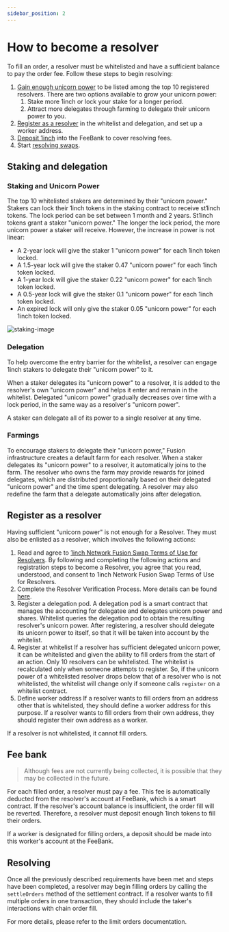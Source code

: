 ```yaml
---
sidebar_position: 2
---
```


# How to become a resolver

To fill an order, a resolver must be whitelisted and have a sufficient balance to pay the order fee. Follow these steps to begin resolving:

1. [Gain enough unicorn power](#staking-and-delegation) to be listed among the top 10 registered resolvers. There are two options available to grow your unicorn power:
    1. Stake more 1inch or lock your stake for a longer period.
    2. Attract more delegates through farming to delegate their unicorn power to you.
2. [Register as a resolver](#register-as-a-resolver) in the whitelist and delegation, and set up a worker address.
3. [Deposit 1inch](#fee-bank) into the FeeBank to cover resolving fees.
4. Start [resolving swaps](#resolving).

## Staking and delegation

### Staking and Unicorn Power

The top 10 whitelisted stakers are determined by their "unicorn power." Stakers can lock their 1inch tokens in the staking contract to receive st1inch tokens. The lock period can be set between 1 month and 2 years. St1inch tokens grant a staker "unicorn power." The longer the lock period, the more unicorn power a staker will receive. However, the increase in power is not linear:

- A 2-year lock will give the staker 1 "unicorn power" for each 1inch token locked.
- A 1.5-year lock will give the staker 0.47 "unicorn power" for each 1inch token locked.
- A 1-year lock will give the staker 0.22 "unicorn power" for each 1inch token locked.
- A 0.5-year lock will give the staker 0.1 "unicorn power" for each 1inch token locked.
- An expired lock will only give the staker 0.05 "unicorn power" for each 1inch token locked.

<img src='/img/fusion/staking-image.png' alt="staking-image"/>

### Delegation

To help overcome the entry barrier for the whitelist, a resolver can engage 1inch stakers to delegate their "unicorn power" to it.

When a staker delegates its "unicorn power" to a resolver, it is added to the resolver's own "unicorn power" and helps it enter and remain in the whitelist. Delegated "unicorn power" gradually decreases over time with a lock period, in the same way as a resolver's "unicorn power".

A staker can delegate all of its power to a single resolver at any time.

### Farmings

To encourage stakers to delegate their "unicorn power," Fusion infrastructure creates a default farm for each resolver. When a staker delegates its "unicorn power" to a resolver, it automatically joins to the farm. The resolver who owns the farm may provide rewards for joined delegates, which are distributed proportionally based on their delegated "unicorn power" and the time spent delegating. A resolver may also redefine the farm that a delegate automatically joins after delegation.

## Register as a resolver

Having sufficient "unicorn power" is not enough for a Resolver. They must also be enlisted as a resolver, which involves the following actions:

1. Read and agree to [1inch Network Fusion Swap Terms of Use for Resolvers](/img/fusion/1inch-Network-Fusion-Swap-Terms-of-Use-for-Resolvers.pdf).
By following and completing the following actions and registration steps to become a Resolver, you agree that you read, understood, and consent to 1inch Network Fusion Swap Terms of Use for Resolvers.
2. Complete the Resolver Verification Process.
More details can be found [here](./resolver-verification.mdx).
3. Register a delegation pod.
A delegation pod is a smart contract that manages the accounting for delegatee and delegates unicorn power and shares. Whitelist queries the delegation pod to obtain the resulting resolver's unicorn power. After registering, a resolver should delegate its unicorn power to itself, so that it will be taken into account by the whitelist.
4. Register at whitelist
If a resolver has sufficient delegated unicorn power, it can be whitelisted and given the ability to fill orders from the start of an action. Only 10 resolvers can be whitelisted. The whitelist is recalculated only when someone attempts to register. So, if the unicorn power of a whitelisted resolver drops below that of a resolver who is not whitelisted, the whitelist will change only if someone calls `register` on a whitelist contract.
5. Define worker address 
If a resolver wants to fill orders from an address other that is whitelisted, they should define a worker address for this purpose. If a resolver wants to fill orders from their own address, they should register their own address as a worker.

If a resolver is not whitelisted, it cannot fill orders.

## Fee bank

> Although fees are not currently being collected, it is possible that they may be collected in the future.
> 

For each filled order, a resolver must pay a fee. This fee is automatically deducted from the resolver's account at FeeBank, which is a smart contract. If the resolver's account balance is insufficient, the order fill will be reverted. Therefore, a resolver must deposit enough 1inch tokens to fill their orders.

If a worker is designated for filling orders, a deposit should be made into this worker's account at the FeeBank.

## Resolving

Once all the previously described requirements have been met and steps have been completed, a resolver may begin filling orders by calling the `settleOrders` method of the settlement contract. If a resolver wants to fill multiple orders in one transaction, they should include the taker's interactions with chain order fill.

For more details, please refer to the limit orders documentation.
